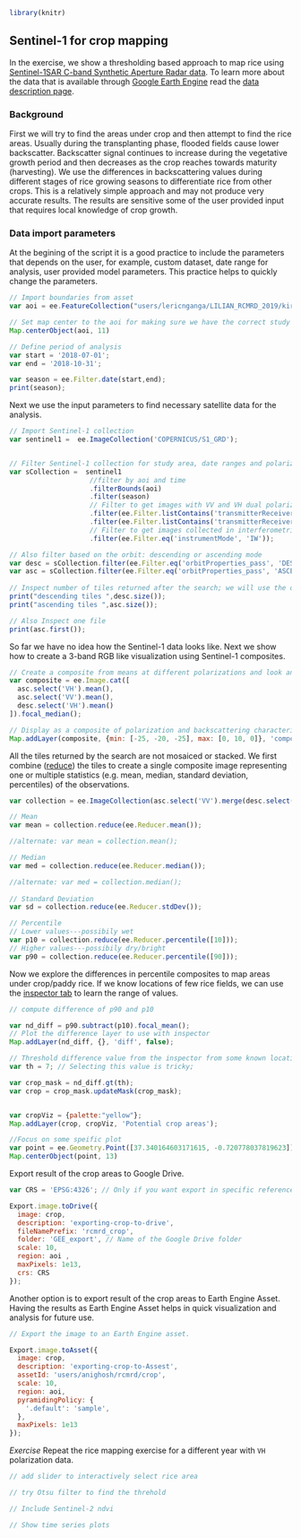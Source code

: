 ```r
library(knitr)
```

## Sentinel-1 for crop mapping

In the exercise, we show a thresholding based approach to map rice using [Sentinel-1SAR C-band Synthetic Aperture Radar data](https://sentinel.esa.int/web/sentinel/user-guides/sentinel-1-sar/). To learn more about the data that is available through [Google Earth Engine](https://developers.google.com/earth-engine/) read the [data description page](https://developers.google.com/earth-engine/datasets/catalog/COPERNICUS_S1_GRD).

### Background

First we will try to find the areas under crop and then attempt to find the rice areas. Usually during the transplanting phase, flooded fields cause lower backscatter. Backscatter signal continues to increase during the vegetative growth period and then decreases as the crop reaches towards maturity (harvesting). We use the differences in backscattering values during different stages of rice growing seasons to differentiate rice from other crops. This is a relatively simple approach and may not produce very accurate results. The results are sensitive some of the user provided input that requires local knowledge of crop growth.

### Data import parameters

At the begining of the script it is a good practice to include the parameters that depends on the user, for example, custom dataset, date range for analysis, user provided model parameters. This practice helps to quickly change the parameters.  

```js
// Import boundaries from asset
var aoi = ee.FeatureCollection("users/lericnganga/LILIAN_RCMRD_2019/kirinyaga_embushp");   

// Set map center to the aoi for making sure we have the correct study area
Map.centerObject(aoi, 11)     

// Define period of analysis
var start = '2018-07-01';
var end = '2018-10-31';          

var season = ee.Filter.date(start,end);
print(season);
```

Next we use the input parameters to find necessary satellite data for the analysis.

```js
// Import Sentinel-1 collection
var sentinel1 =  ee.ImageCollection('COPERNICUS/S1_GRD');               


// Filter Sentinel-1 collection for study area, date ranges and polarization components
var sCollection =  sentinel1
                    //filter by aoi and time
                    .filterBounds(aoi)
                    .filter(season)
                    // Filter to get images with VV and VH dual polarization
                    .filter(ee.Filter.listContains('transmitterReceiverPolarisation', 'VV'))
                    .filter(ee.Filter.listContains('transmitterReceiverPolarisation', 'VH'))
                    // Filter to get images collected in interferometric wide swath mode.
                    .filter(ee.Filter.eq('instrumentMode', 'IW'));              

// Also filter based on the orbit: descending or ascending mode 
var desc = sCollection.filter(ee.Filter.eq('orbitProperties_pass', 'DESCENDING'));
var asc = sCollection.filter(ee.Filter.eq('orbitProperties_pass', 'ASCENDING'));              
                    
// Inspect number of tiles returned after the search; we will use the one with more tiles
print("descending tiles ",desc.size());
print("ascending tiles ",asc.size());

// Also Inspect one file
print(asc.first());
```

So far we have no idea how the Sentinel-1 data looks like. Next we show how to create a 3-band RGB like visualization using Sentinel-1 composites.

```js
// Create a composite from means at different polarizations and look angles.
var composite = ee.Image.cat([
  asc.select('VH').mean(),
  asc.select('VV').mean(),
  desc.select('VH').mean()
]).focal_median();

// Display as a composite of polarization and backscattering characteristics.
Map.addLayer(composite, {min: [-25, -20, -25], max: [0, 10, 0]}, 'composite');
```


All the tiles returned by the search are not mosaiced or stacked. We first combine ([reduce](https://developers.google.com/earth-engine/ic_reducing)) the tiles to create a single composite image representing one or multiple statistics (e.g. mean, median, standard deviation, percentiles) of the observations. 

```js

var collection = ee.ImageCollection(asc.select('VV').merge(desc.select('VV')))

// Mean
var mean = collection.reduce(ee.Reducer.mean());

//alternate: var mean = collection.mean();

// Median
var med = collection.reduce(ee.Reducer.median());

//alternate: var med = collection.median();
  
// Standard Deviation
var sd = collection.reduce(ee.Reducer.stdDev());

// Percentile
// Lower values---possibily wet
var p10 = collection.reduce(ee.Reducer.percentile([10]));
// Higher values---possibily dry/bright
var p90 = collection.reduce(ee.Reducer.percentile([90]));

```

Now we explore the differences in percentile composites to map areas under crop/paddy rice. If we know locations of few rice fields, we can use the [inspector tab](https://developers.google.com/earth-engine/playground#inspector-tab) to learn the range of values.  

```js
// compute difference of p90 and p10

var nd_diff = p90.subtract(p10).focal_mean();
// Plot the difference layer to use with inspector
Map.addLayer(nd_diff, {}, 'diff', false);

// Threshold difference value from the inspector from some known location
var th = 7; // Selecting this value is tricky; 

var crop_mask = nd_diff.gt(th); 
var crop = crop_mask.updateMask(crop_mask);


var cropViz = {palette:"yellow"};
Map.addLayer(crop, cropViz, 'Potential crop areas');

//Focus on some speific plot
var point = ee.Geometry.Point([37.340164603171615, -0.720778037819623]);
Map.centerObject(point, 13)

```

Export result of the crop areas to Google Drive.

```js

var CRS = 'EPSG:4326'; // Only if you want export in specific reference system

Export.image.toDrive({
  image: crop,
  description: 'exporting-crop-to-drive',
  fileNamePrefix: 'rcmrd_crop', 
  folder: 'GEE_export', // Name of the Google Drive folder
  scale: 10,
  region: aoi ,
  maxPixels: 1e13,
  crs: CRS
});

```

Another option is to export result of the crop areas to Earth Engine Asset. Having the results as Earth Engine Asset helps in quick visualization and analysis for future use.

```js

// Export the image to an Earth Engine asset.

Export.image.toAsset({
  image: crop,
  description: 'exporting-crop-to-Assest',
  assetId: 'users/anighosh/rcmrd/crop',
  scale: 10,
  region: aoi,
  pyramidingPolicy: {
    '.default': 'sample',
  },
  maxPixels: 1e13
});


```


*Exercise* Repeat the rice mapping exercise for a different year with `VH` polarization data.

```js
// add slider to interactively select rice area

// try Otsu filter to find the threhold

// Include Sentinel-2 ndvi

// Show time series plots

```
